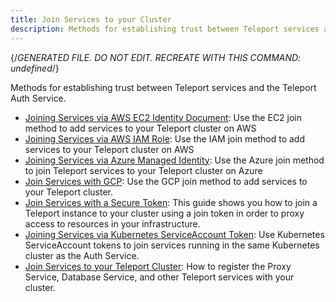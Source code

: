 ```yaml
---
title: Join Services to your Cluster
description: Methods for establishing trust between Teleport services and the Teleport Auth Service.
---
```


{/*GENERATED FILE. DO NOT EDIT. RECREATE WITH THIS COMMAND:
undefined*/}

Methods for establishing trust between Teleport services and the Teleport Auth Service.

- [Joining Services via AWS EC2 Identity Document](join-services-to-your-cluster/aws-ec2.mdx): Use the EC2 join method to add services to your Teleport cluster on AWS
- [Joining Services via AWS IAM Role](join-services-to-your-cluster/aws-iam.mdx): Use the IAM join method to add services to your Teleport cluster on AWS
- [Joining Services via Azure Managed Identity](join-services-to-your-cluster/azure.mdx): Use the Azure join method to join Teleport services to your Teleport cluster on Azure
- [Join Services with GCP](join-services-to-your-cluster/gcp.mdx): Use the GCP join method to add services to your Teleport cluster.
- [Join Services with a Secure Token](join-services-to-your-cluster/join-token.mdx): This guide shows you how to join a Teleport instance to your cluster using a join token in order to proxy access to resources in your infrastructure.
- [Joining Services via Kubernetes ServiceAccount Token](join-services-to-your-cluster/kubernetes.mdx): Use Kubernetes ServiceAccount tokens to join services running in the same Kubernetes cluster as the Auth Service.
- [Join Services to your Teleport Cluster](join-services-to-your-cluster/overview.mdx): How to register the Proxy Service, Database Service, and other Teleport services with your cluster.
